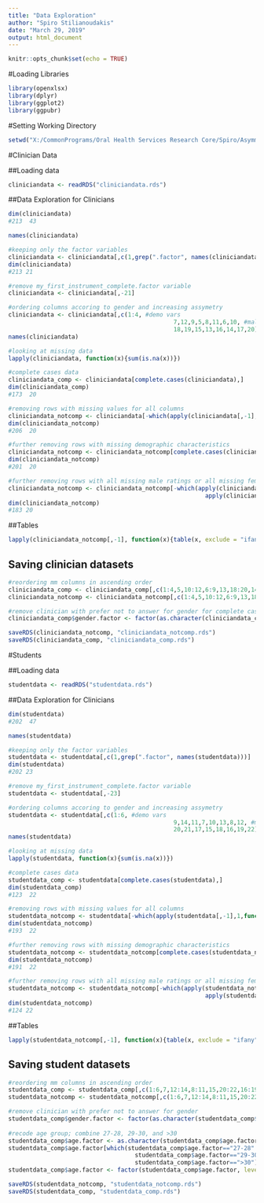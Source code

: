 ```yaml
---
title: "Data Exploration"
author: "Spiro Stilianoudakis"
date: "March 29, 2019"
output: html_document
---
```


```r
knitr::opts_chunk$set(echo = TRUE)
```

#Loading Libraries

```r
library(openxlsx)
library(dplyr)
library(ggplot2)
library(ggpubr)
```

#Setting Working Directory

```r
setwd("X:/CommonPrograms/Oral Health Services Research Core/Spiro/Asymmetry")
```


#Clinician Data

##Loading data

```r
cliniciandata <- readRDS("cliniciandata.rds")
```

##Data Exploration for Clinicians

```r
dim(cliniciandata)
#213  43

names(cliniciandata)

#keeping only the factor variables
cliniciandata <- cliniciandata[,c(1,grep(".factor", names(cliniciandata)))]
dim(cliniciandata)
#213 21

#remove my_first_instrument_complete.factor variable
cliniciandata <- cliniciandata[,-21]

#ordering columns accoring to gender and increasing assymetry
cliniciandata <- cliniciandata[,c(1:4, #demo vars
                                               7,12,9,5,8,11,6,10, #male subject
                                               18,19,15,13,16,14,17,20)] #female subject
names(cliniciandata)

#looking at missing data
lapply(cliniciandata, function(x){sum(is.na(x))})

#complete cases data
cliniciandata_comp <- cliniciandata[complete.cases(cliniciandata),]
dim(cliniciandata_comp)
#173  20

#removing rows with missing values for all columns
cliniciandata_notcomp <- cliniciandata[-which(apply(cliniciandata[,-1],1,function(x){sum(is.na(x))})==19),]
dim(cliniciandata_notcomp)
#206  20

#further removing rows with missing demographic characteristics
cliniciandata_notcomp <- cliniciandata_notcomp[complete.cases(cliniciandata_notcomp[,2:4]),]
dim(cliniciandata_notcomp)
#201  20

#further removing rows with all missing male ratings or all missing female ratings
cliniciandata_notcomp <- cliniciandata_notcomp[-which(apply(cliniciandata_notcomp[,5:12],1,function(x){sum(is.na(x))})==8 |
                                                        apply(cliniciandata_notcomp[,13:20],1,function(x){sum(is.na(x))})==8),]
dim(cliniciandata_notcomp)
#183 20
```

##Tables

```r
lapply(cliniciandata_notcomp[,-1], function(x){table(x, exclude = "ifany")})
```

## Saving clinician datasets

```r
#reordering mm columns in ascending order
cliniciandata_comp <- cliniciandata_comp[,c(1:4,5,10:12,6:9,13,18:20,14:17)]
cliniciandata_notcomp <- cliniciandata_notcomp[,c(1:4,5,10:12,6:9,13,18:20,14:17)]

#remove clinician with prefer not to answer for gender for complete cases
cliniciandata_comp$gender.factor <- factor(as.character(cliniciandata_comp$gender.factor))

saveRDS(cliniciandata_notcomp, "cliniciandata_notcomp.rds")
saveRDS(cliniciandata_comp, "cliniciandata_comp.rds")
```

#Students

##Loading data

```r
studentdata <- readRDS("studentdata.rds")
```

##Data Exploration for Clinicians

```r
dim(studentdata)
#202  47

names(studentdata)

#keeping only the factor variables
studentdata <- studentdata[,c(1,grep(".factor", names(studentdata)))]
dim(studentdata)
#202 23

#remove my_first_instrument_complete.factor variable
studentdata <- studentdata[,-23]

#ordering columns accoring to gender and increasing assymetry
studentdata <- studentdata[,c(1:6, #demo vars
                                               9,14,11,7,10,13,8,12, #male subject
                                               20,21,17,15,18,16,19,22)] #female subject
names(studentdata)

#looking at missing data
lapply(studentdata, function(x){sum(is.na(x))})

#complete cases data
studentdata_comp <- studentdata[complete.cases(studentdata),]
dim(studentdata_comp)
#123  22

#removing rows with missing values for all columns
studentdata_notcomp <- studentdata[-which(apply(studentdata[,-1],1,function(x){sum(is.na(x))})==21),]
dim(studentdata_notcomp)
#193  22

#further removing rows with missing demographic characteristics
studentdata_notcomp <- studentdata_notcomp[complete.cases(studentdata_notcomp[,2:6]),]
dim(studentdata_notcomp)
#191  22

#further removing rows with all missing male ratings or all missing female ratings
studentdata_notcomp <- studentdata_notcomp[-which(apply(studentdata_notcomp[,7:14],1,function(x){sum(is.na(x))})==8 |
                                                        apply(studentdata_notcomp[,15:22],1,function(x){sum(is.na(x))})==8),]
dim(studentdata_notcomp)
#124 22
```

##Tables

```r
lapply(studentdata_notcomp[,-1], function(x){table(x, exclude = "ifany")})
```

## Saving student datasets

```r
#reordering mm columns in ascending order
studentdata_comp <- studentdata_comp[,c(1:6,7,12:14,8:11,15,20:22,16:19)]
studentdata_notcomp <- studentdata_notcomp[,c(1:6,7,12:14,8:11,15,20:22,16:19)]

#remove clinician with prefer not to answer for gender
studentdata_comp$gender.factor <- factor(as.character(studentdata_comp$gender.factor))
 
#recode age group; combine 27-28, 29-30, and >30
studentdata_comp$age.factor <- as.character(studentdata_comp$age.factor)
studentdata_comp$age.factor[which(studentdata_comp$age.factor=="27-28" |
                                    studentdata_comp$age.factor=="29-30" |
                                    studentdata_comp$age.factor==">30")] <- ">26"
studentdata_comp$age.factor <- factor(studentdata_comp$age.factor, levels=c("21-22", "23-24", "25-26", ">26"))

saveRDS(studentdata_notcomp, "studentdata_notcomp.rds")
saveRDS(studentdata_comp, "studentdata_comp.rds")
```
